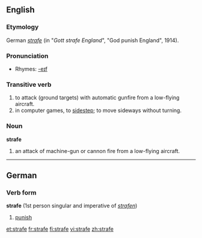 {{see|Strafe}}
==English==

===Etymology===
German ''[[strafe]]'' (in "''Gott strafe England''", "God punish England", 1914).

===Pronunciation===
*Rhymes: [[Rhymes:English:-eɪf|-eɪf]]

===Transitive verb===
{{en-verb|strafes|strafing|strafed}}

# to attack (ground targets) with automatic gunfire from a low-flying aircraft.
# in computer games, to [[sidestep]]; to move sideways without turning.

===Noun===
'''strafe'''

# an attack of machine-gun or cannon fire from a low-flying aircraft.

----

==German==

===Verb form===
'''strafe''' (1st person singular and imperative of ''[[strafen]]'')

# [[punish]]

[[et:strafe]]
[[fr:strafe]]
[[fi:strafe]]
[[vi:strafe]]
[[zh:strafe]]